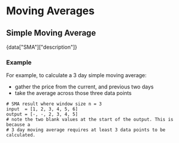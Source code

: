 # Moving Averages

## Simple Moving Average

<p>{data["SMA"]["description"]}</p>

### Example

For example, to calculate a 3 day simple moving average:

-   gather the price from the current, and previous two days
-   take the average across those three data points

```
# SMA result where window size n = 3
input  = [1, 2, 3, 4, 5, 6]
output = [-, -, 2, 3, 4, 5]
# note the two blank values at the start of the output. This is because a
# 3 day moving average requires at least 3 data points to be calculated.
```


<br />

<SignalsExample indicator_name="Simple Moving Average" indicator_id="SMA"/>

